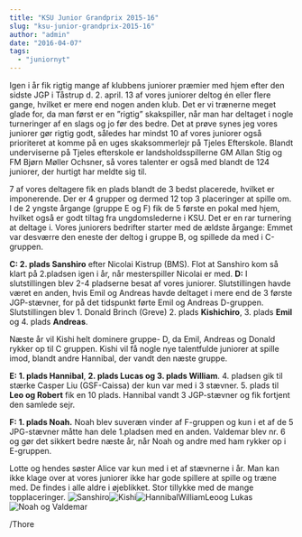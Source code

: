 ```yaml
---
title: "KSU Junior Grandprix 2015-16"
slug: "ksu-junior-grandprix-2015-16"
author: "admin"
date: "2016-04-07"
tags: 
  - "juniornyt"
---
```


Igen i år fik rigtig mange af klubbens juniorer præmier med hjem efter den sidste JGP i Tåstrup d. 2. april. 13 af vores juniorer deltog én eller flere gange, hvilket er mere end nogen anden klub. Det er vi trænerne meget glade for, da man først er en ”rigtig” skakspiller, når man har deltaget i nogle turneringer af en slags og jo før des bedre. Det at prøve synes jeg vores juniorer gør rigtig godt, således har mindst 10 af vores juniorer også prioriteret at komme på en uges skaksommerlejr på Tjeles Efterskole. Blandt underviserne på Tjeles efterskole er landsholdsspillerne GM Allan Stig og FM Bjørn Møller Ochsner, så vores talenter er også med blandt de 124 juniorer, der hurtigt har meldte sig til.

7 af vores deltagere fik en plads blandt de 3 bedst placerede, hvilket er imponerende. Der er 4 grupper og dermed 12 top 3 placeringer at spille om. I de 2 yngste årgange (gruppe E og F) fik de 5 første en pokal med hjem, hvilket også er godt tiltag fra ungdomslederne i KSU. Det er en rar turnering at deltage i. Vores juniorers bedrifter starter med de ældste årgange: Emmet var desværre den eneste der deltog i gruppe B, og spillede da med i C-gruppen.

**C: 2. plads Sanshiro** efter Nicolai Kistrup (BMS). Flot at Sanshiro kom så klart på 2.pladsen igen i år, når mesterspiller Nicolai er med. **D:** I slutstillingen blev 2-4 pladserne besat af vores juniorer. Slutstillingen havde været en anden, hvis Emil og Andreas havde deltaget i mere end de 3 første JGP-stævner, for på det tidspunkt førte Emil og Andreas D-gruppen. Slutstillingen blev 1. Donald Brinch (Greve) 2. plads **Kishichiro**, 3. plads **Emil** og 4. plads **Andreas**.

Næste år vil Kishi helt dominere gruppe- D, da Emil, Andreas og Donald rykker op til C gruppen. Kishi vil få nogle nye talentfulde juniorer at spille imod, blandt andre Hannibal, der vandt den næste gruppe.

**E: 1. plads Hannibal**, **2\. plads Lucas og 3. plads William**. 4. pladsen gik til stærke Casper Liu (GSF-Caissa) der kun var med i 3 stævner. 5. plads til **Leo og Robert** fik en 10 plads. Hannibal vandt 3 JGP-stævner og fik fortjent den samlede sejr.

**F: 1. plads Noah.** Noah blev suveræn vinder af F-gruppen og kun i et af de 5 JPG-stævner måtte han dele 1.pladsen med en anden. Valdemar blev nr. 6 og gør det sikkert bedre næste år, når Noah og andre med ham rykker op i E-gruppen.

Lotte og hendes søster Alice var kun med i et af stævnerne i år. Man kan ikke klage over at vores juniorer ikke har gode spillere at spille og træne med. De findes i alle aldre i øjeblikket. Stor tillykke med de mange topplaceringer. ![Sanshiro](/images/Sanshiro-300x200.jpg)![Kishi](/images/Kishi-300x200.jpg)![HannibalWilliamLeoog Lukas](/images/HannibalWilliamLeoog-Lukas-300x200.jpg)![Noah og Valdemar](/images/Noah-og-Valdemar-300x200.jpg)

/Thore
